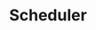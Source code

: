 ---
title: Scheduler
description: This page is a work-in-progress.
sidebar:
    order: 1
    badge: "TODO"
---
